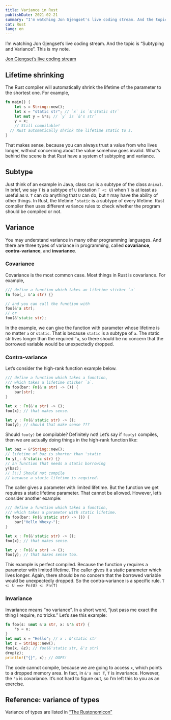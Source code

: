 ```yaml
---
title: Variance in Rust
publishDate: 2021-02-21
summary: "I'm watching Jon Gjengset's live coding stream. And the topic is "Subtyping and Variance". This is my note."
cat: Rust
lang: en
---
```


I’m watching Jon Gjengset’s live coding stream. And the topic is “Subtyping and Variance”. This is my note.

[Jon Gjengset’s live coding stream](https://www.youtube.com/watch?v=--wzpkTuCrA&feature=push-lsb&attr_tag=ivAldDGwbw3k1GZn%3A6)

## Lifetime shrinking

The Rust compiler will automatically shrink the lifetime of the parameter to the shortest one.
For example,

```rust
fn main() {
	let s = String::new();
	let x = "static str"; // `x` is `&'static str`
	let mut y = &*s; // `y` is `&'s str`
	y = x;
	// Still compilable!
  // Rust automatically shrink the lifetime static to s.
}
```

That makes sense, because you can always trust a value from who lives longer, without concerning about the value somehow goes invalid. What’s behind the scene is that Rust have a system of subtyping and variance.

## Subtype

Just think of an example in Java, class `Cat` is a subtype of the class `Animal`.
In brief, we say `T` is a subtype of `U` (notation `T <: U`) when `T` is at least as useful as `U`. `T` can do anything that `U` can do, but `T` may have the ability of other things.
In Rust, the lifetime `’static` is a subtype of every lifetime. Rust compiler then uses different variance rules to check whether the program should be compiled or not.

## Variance

You may understand variance in many other programming languages. And there are three types of variance in programming, called **covariance**, **contra-variance**, and **invariance**.

### Covariance

Covariance is the most common case. Most things in Rust is covariance.
For example,

```rust
/// define a function which takes an lifetime sticker `a`
fn foo(_: &'a str) {}

// and you can call the function with
foo(&'a str);
// or
foo(&'static str);
```

In the example, we can give the function with parameter whose lifetime is no matter `a` or `static`. That is because `static` is a subtype of `a`.
The static str lives longer than the required `’a`, so there should be no concern that the borrowed variable would be unexpectedly dropped.

### Contra-variance

Let’s consider the high-rank function example below.

```rust
/// define a function which takes a function,
/// which takes a lifetime sticker `a`.
fn foo(bar: Fn(&'a str) -> ()) {
	bar(str);
}

let x : Fn(&'a str) -> ();
foo(x); // that makes sense.

let y : Fn(&'static str) -> ();
foo(y); // should that make sense ???
```

Should `foo(y)` be compilable? Definitely not! Let’s say if `foo(y)` compiles, then we are actually doing things in the high-rank function like:

```rust
let baz = &*String::new();
// lifetime of baz is shorter than 'static
fn y(_: &'static str) {}
// an function that needs a static borrowing
y(baz);
// [!!] Should not compile
// because a static lifetime is required.
```

The caller gives a parameter with limited lifetime. But the function we get requires a static lifetime parameter. That cannot be allowed.
However, let’s consider another example:

```rust
/// define a function which takes a function,
/// which takes a parameter with static lifetime.
fn foo(bar: Fn(&'static str) -> ()) {
	bar("Hello Whexy~");
}

let x : Fn(&'static str) -> ();
foo(x); // that makes sense.

let y : Fn(&'a str) -> ();
foo(y); // that makes sense too.
```

This example is perfect compiled. Because the function `y` requires a parameter with limited lifetime. The caller gives it a static parameter which lives longer. Again, there should be no concern that the borrowed variable would be unexpectedly dropped.
So the contra-variance is a specific rule.
`T <: U ==> Fn(U) <: Fn(T)`

### Invariance

Invariance means “no variance”. In a short word, “just pass me exact the thing I require, no tricks.”
Let’s see this example:

```rust
fn foo(s: &mut &'a str, x: &'a str) {
	*s = x;
}
let mut x = "Hello"; // x : &'static str
let z = String::new();
foo(x, &z); // foo(&'static str, &'z str)
drop(z);
println!("{}", x); // OOPS!
```

The code cannot compile, because we are going to access `x`, which points to a dropped memory area. In fact, in `&'a mut T`, `T` is invariance. However, the `'a` is covariance. It’s not hard to figure out, so I’m left this to you as an exercise.

## Reference: variance of types

Variance of types are listed in [“The Rustonomicon”](https://doc.rust-lang.org/nomicon/subtyping.html)
